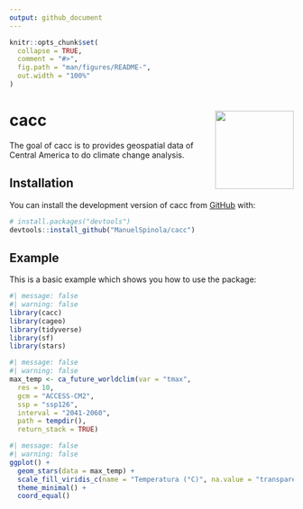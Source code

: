 ```yaml
---
output: github_document
---
```


<!-- README.md is generated from README.Rmd. Please edit that file -->

```r
knitr::opts_chunk$set(
  collapse = TRUE,
  comment = "#>",
  fig.path = "man/figures/README-",
  out.width = "100%"
)
```

# cacc <img src="man/figures/logo.png" align="right" height="139" />

<!-- badges: start -->
<!-- badges: end -->

The goal of cacc is to provides geospatial data of Central America to do climate change analysis.

## Installation

You can install the development version of cacc from
[GitHub](https://github.com/) with:

``` r
# install.packages("devtools")
devtools::install_github("ManuelSpinola/cacc")
```

## Example

This is a basic example which shows you how to use the package:


```r
#| message: false
#| warning: false
library(cacc)
library(cageo)
library(tidyverse)
library(sf)
library(stars)
```

```r
#| message: false
#| warning: false
max_temp <- ca_future_worldclim(var = "tmax",
  res = 10,
  gcm = "ACCESS-CM2",
  ssp = "ssp126",
  interval = "2041-2060",
  path = tempdir(),
  return_stack = TRUE)
```

```r
#| message: false
#| warning: false
ggplot() +
  geom_stars(data = max_temp) +
  scale_fill_viridis_c(name = "Temperatura (°C)", na.value = "transparent", option = "C", direction = -1) +
  theme_minimal() +
  coord_equal()
```




